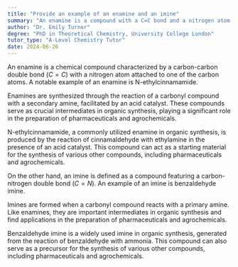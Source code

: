 ```yaml
---
title: "Provide an example of an enamine and an imine"
summary: "An enamine is a compound with a C=C bond and a nitrogen atom attached to one of the carbons. An example is N-ethylcinnamamide."
author: "Dr. Emily Turner"
degree: "PhD in Theoretical Chemistry, University College London"
tutor_type: "A-Level Chemistry Tutor"
date: 2024-06-26
---
```


An enamine is a chemical compound characterized by a carbon-carbon double bond ($C=C$) with a nitrogen atom attached to one of the carbon atoms. A notable example of an enamine is N-ethylcinnamamide.

Enamines are synthesized through the reaction of a carbonyl compound with a secondary amine, facilitated by an acid catalyst. These compounds serve as crucial intermediates in organic synthesis, playing a significant role in the preparation of pharmaceuticals and agrochemicals.

N-ethylcinnamamide, a commonly utilized enamine in organic synthesis, is produced by the reaction of cinnamaldehyde with ethylamine in the presence of an acid catalyst. This compound can act as a starting material for the synthesis of various other compounds, including pharmaceuticals and agrochemicals.

On the other hand, an imine is defined as a compound featuring a carbon-nitrogen double bond ($C=N$). An example of an imine is benzaldehyde imine.

Imines are formed when a carbonyl compound reacts with a primary amine. Like enamines, they are important intermediates in organic synthesis and find applications in the preparation of pharmaceuticals and agrochemicals.

Benzaldehyde imine is a widely used imine in organic synthesis, generated from the reaction of benzaldehyde with ammonia. This compound can also serve as a precursor for the synthesis of various other compounds, including pharmaceuticals and agrochemicals.
    